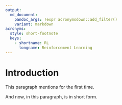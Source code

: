 ```yaml
---
output:
  md_document:
    pandoc_args: !expr acronymsdown::add_filter()
    variant: markdown
acronyms:
  style: short-footnote
  keys:
    - shortname: RL
      longname: Reinforcement Learning
---
```


# Introduction {#intro}

This paragraph mentions \acr{RL} for the first time.

And now, in this paragraph, \acr{RL} is in short form.
